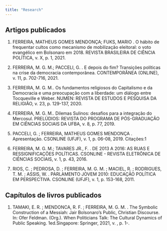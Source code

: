 ```yaml
---
title: "Research"
---
```


## Artigos publicados

1. FERREIRA, MATHEUS GOMES MENDONÇA; FUKS, MARIO . O hábito de frequentar cultos como mecanismo de mobilização eleitoral: o voto evangélico em Bolsonaro em 2018. REVISTA BRASILEIRA DE CIÊNCIA POLÍTICA, v. X, p. 1, 2021.

2. FERREIRA, M. G. M.; PACCELI, G. . E depois do fim? Transições políticas na crise da democracia contemporânea. CONTEMPORÂNEA (ONLINE), v. 11, p. 702-716, 2021.

3. FERREIRA, M. G. M.. Os fundamentos religiosos do Capitalismo e da Democracia e uma preocupação com a liberdade: um diálogo entre Tocqueville e Weber. NUMEN: REVISTA DE ESTUDOS E PESQUISA DA RELIGIÃO, v. 23, p. 129-137, 2020.

4. FERREIRA, M. G. M.. Dilemas Sulinos: desafios para a integração do Mercosul. PRELÚDIOS: REVISTA DO PROGRAMA DE PÓS-GRADUAÇÃO EM CIÊNCIAS SOCIAIS DA UFBA, v. 8, p. 77, 2019.

5. PACCELI, G. ; FERREIRA, MATHEUS GOMES MENDONÇA . Apresentação. CSONLINE (UFJF), v. 1, p. 06-08, 2019.
Citações:1

6. FERREIRA, M. G. M.; TAVARES JR., F. . DE 2013 A 2016: AS RUAS E RESSIGNIFICAÇÕES POLÍTICAS. CSONLINE - REVISTA ELETRÔNICA DE CIÊNCIAS SOCIAIS, v. 1, p. 43, 2016.

7. RIOS, C. ; PEDROSA, D. ; FERREIRA, M. G. M. ; MACIEL, R. ; RODRIGUES, T. M. ; ASSIS, W. . PARLAMENTO JOVEM 2010: EDUCAÇÃO POLÍTICA EM PERSPECTIVA. CSONLINE (UFJF), v. 1, p. 153-168, 2011.


## Capítulos de livros publicados

1. TAMAKI, E. R. ; MENDONCA, R. F. ; FERREIRA, M. G. M. . The Symbolic Construction of a Messiah: Jair Bolsonaro's Public, Christian Discourse. In: Ofer Feldman. (Org.). When Politicians Talk: The Cultural Dynamics of Public Speaking. 1ed.Singapore: Springer, 2021, v. , p. 1-.